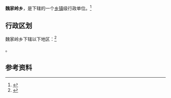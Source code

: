 {{中国乡级行政区|21/14/22/209/000}}

'''魏家岭乡'''，是{{PRC admin/fullname|21/14/22/209/000|3}}下辖的一个[[乡镇|乡镇]]级行政单位。<ref>{{PRC admin/ref sgc|{{PRC admin/parent|21/14/22/209/000}}}}</ref>

== 行政区划 ==

魏家岭乡下辖以下地区：<ref>{{PRC admin/ref sgc|21/14/22/209/000}}</ref>

{{PRC admin/children|21/14/22/209/000}}。

== 参考资料 ==

{{reflist}}

{{行政区划小作品}}
{{PRC admin/navcat|21/14/22/209/000}}